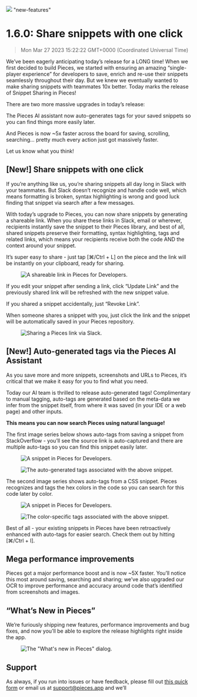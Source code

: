 ![](https://uploads-ssl.webflow.com/6143afec68f555387049efb3/630d813ca6f97d564bd1b167_ezgif_com-gif-maker50_cc386ead96cefd8e6537f68d6c7ef2c6_2000.png)
"new-features"
# 1.6.0: Share snippets with one click
> Mon Mar 27 2023 15:22:22 GMT+0000 (Coordinated Universal Time)
<p>We’ve been eagerly anticipating today’s release for a LONG time! When we first decided to build Pieces, we started with ensuring an amazing “single-player experience” for developers to save, enrich and re-use their snippets seamlessly throughout their day. But we knew we eventually wanted to make sharing snippets with teammates 10x better. Today marks the release of Snippet Sharing in Pieces!</p><p>There are two more massive upgrades in today’s release:</p><p>The Pieces AI assistant now auto-generates tags for your saved snippets so you can find things more easily later.</p><p>And Pieces is now ~5x faster across the board for saving, scrolling, searching… pretty much every action just got massively faster.</p><p>Let us know what you think!</p><h2 id="acjj3">[New!] Share snippets with one click</h2><p>If you’re anything like us, you’re sharing snippets all day long in Slack with your teammates. But Slack doesn’t recognize and handle code well, which means formatting is broken, syntax highlighting is wrong and good luck finding that snippet via search after a few messages.</p><p>With today’s upgrade to Pieces, you can now share snippets by generating a shareable link. When you share these links in Slack, email or wherever, recipients instantly save the snippet to their Pieces library, and best of all, shared snippets preserve their formatting, syntax highlighting, tags and related links, which means your recipients receive both the code AND the context around your snippet.</p><p>It’s super easy to share - just tap [⌘/Ctrl + L] on the piece and the link will be instantly on your clipboard, ready for sharing.</p><figure class="w-richtext-figure-type-image w-richtext-align-center" data-rt-type="image" data-rt-align="center"><div><img alt="A shareable link in Pieces for Developers." src="https://uploads-ssl.webflow.com/6143afec68f555387049efb3/630d813da6f97d83d1d1b1e4_ezgif_com-gif-maker43_0b71d82cca695949be430597d30528ac_800.png" /></div></figure><p>If you edit your snippet after sending a link, click “Update Link” and the previously shared link will be refreshed with the new snippet value.</p><p>If you shared a snippet accidentally, just “Revoke Link”.</p><p>When someone shares a snippet with you, just click the link and the snippet will be automatically saved in your Pieces repository.</p><figure class="w-richtext-figure-type-image w-richtext-align-center" data-rt-type="image" data-rt-align="center"><div><img alt="Sharing a Pieces link via Slack." src="https://uploads-ssl.webflow.com/6143afec68f555387049efb3/630d813da6f97d54b5d1b1fb_ezgif_com-gif-maker44_8bec658a891de44e686bae463ea6c7bd_800.png" /></div></figure><h2 id="9s6ik">[New!] Auto-generated tags via the Pieces AI Assistant</h2><p>As you save more and more snippets, screenshots and URLs to Pieces, it’s critical that we make it easy for you to find what you need.</p><p>Today our AI team is thrilled to release auto-generated tags! Complimentary to manual tagging, auto-tags are generated based on the meta-data we infer from the snippet itself, from where it was saved (in your IDE or a web page) and other inputs.</p><p><strong>This means you can now search Pieces using natural language!</strong></p><p>The first image series below shows auto-tags from saving a snippet from StackOverflow - you’ll see the source link is auto-captured and there are multiple auto-tags so you can find this snippet easily later.</p><figure class="w-richtext-figure-type-image w-richtext-align-center" data-rt-type="image" data-rt-align="center"><div><img alt="A snippet in Pieces for Developers." src="https://uploads-ssl.webflow.com/6143afec68f555387049efb3/630d813da6f97d9031d1b1fa_ezgif_com-gif-maker45_671ddae8ee8d875abaeb8a5fe9fc2c65_800.png" /></div></figure><figure class="w-richtext-figure-type-image w-richtext-align-center" data-rt-type="image" data-rt-align="center"><div><img alt="The auto-generated tags associated with the above snippet." src="https://uploads-ssl.webflow.com/6143afec68f555387049efb3/630d813ea6f97df780d1b3cc_ezgif_com-gif-maker46_3222e20e55dec95a3cafde4f2633a939_800.png" /></div></figure><p>The second image series shows auto-tags from a CSS snippet. Pieces recognizes and tags the hex colors in the code so you can search for this code later by color.</p><figure class="w-richtext-figure-type-image w-richtext-align-center" data-rt-type="image" data-rt-align="center"><div><img alt="A snippet in Pieces for Developers." src="https://uploads-ssl.webflow.com/6143afec68f555387049efb3/630d813fa6f97d2b20d1b4a4_ezgif_com-gif-maker47_7220b37fc5b1f7723353ec58b82648ef_800.png" /></div></figure><figure class="w-richtext-figure-type-image w-richtext-align-center" data-rt-type="image" data-rt-align="center"><div><img alt="The color-specific tags associated with the above snippet." src="https://uploads-ssl.webflow.com/6143afec68f555387049efb3/630d813da6f97d7db0d1b1e3_ezgif_com-gif-maker48_485bba266a3d6a98a8a83cd763b6b4ee_800.png" /></div></figure><p>Best of all - your existing snippets in Pieces have been retroactively enhanced with auto-tags for easier search. Check them out by hitting [⌘/Ctrl + I].</p><h2 id="68jtu">Mega performance improvements</h2><p>Pieces got a major performance boost and is now ~5X faster. You’ll notice this most around saving, searching and sharing; we’ve also upgraded our OCR to improve performance and accuracy around code that’s identified from screenshots and images.</p><h2 id="csqnt">“What’s New in Pieces”</h2><p>We’re furiously shipping new features, performance improvements and bug fixes, and now you’ll be able to explore the release highlights right inside the app.</p><figure class="w-richtext-figure-type-image w-richtext-align-center" data-rt-type="image" data-rt-align="center"><div><img alt="The &quot;What&#39;s new in Pieces&quot; dialog." src="https://uploads-ssl.webflow.com/6143afec68f555387049efb3/630d813da6f97d0812d1b1fc_ezgif_com-gif-maker49_d165833b775499716436ed9869b295e1_800.png" /></div></figure><h2 id="2t28q">Support</h2><p>As always, if you run into issues or have feedback, please fill out <a href="https://getpieces.typeform.com/to/mCjBSIjF" target="_blank" rel="noopener noreferrer">this quick form</a> or email us at <a href="mailto:support@pieces.app" target="_blank" rel="noopener noreferrer">support@pieces.app</a> and we’ll 
